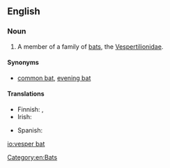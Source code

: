 ==English==
{{wikipedia}}

===Noun===
{{en-noun|head=[[vesper]] [[bat]]}}

# A member of a family of [[bat|bats]], the [[Vespertilionidae]].

====Synonyms====
* {{sense|a bat in Vespertilionidae}} [[common bat]], [[evening bat]]

====Translations====
{{trans-top|family of bats}}
* Finnish: {{t-|fi|siipat|p}}, {{t-|fi|aitolepakot|p}}
* Irish: {{t-|ga|ialtóg choiteann|f}}
{{trans-mid}}
* Spanish: {{t-|es|vespertiliónido|m}}
{{trans-bottom}}

[[Category:en:Bats]]

[[io:vesper bat]]